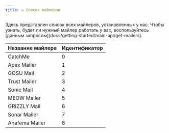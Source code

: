 ```yaml
---
title: ✉️ Список майлеров
---
```


<Note type="note" title="Note">
  Здесь представлен список всех майлеров, установленных у нас. Чтобы узнать, будет ли нужный майлер работать у вас, воспользуйтесь [данным запросом](docs/getting-started/main-api/get-mailers).
</Note>

| **Название майлера**          | **Идентификатор**                               |
|-------------------------------|-------------------------------------------------|
| CatchMe                       | 0                                               |
| Apex Mailer                   | 1                                               |
| GOSU Mail                     | 2                                               |
| Trust Mailer                  | 3                                               |
| Sonic Mail                    | 4                                               |
| MEOW Mailer                   | 5                                               |
| GRIZZLY Mail                  | 6                                               |
| Sonar Mailer                  | 7                                               |
| Anafema Mailer                | 8                                               |